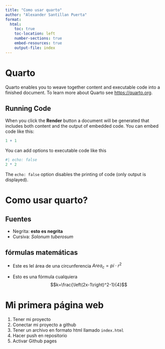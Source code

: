 ```yaml
---
title: "Como usar quarto"
author: "Alexander Santillan Puerta"
format:
  html:
    toc: true
    toc-location: left
    number-sections: true
    embed-resources: true
    output-file: index
---
```


# Quarto

Quarto enables you to weave together content and executable code into a finished document. To learn more about Quarto see <https://quarto.org>.

## Running Code

When you click the **Render** button a document will be generated that includes both content and the output of embedded code. You can embed code like this:

```r
1 + 1
```

You can add options to executable code like this 

```r
#| echo: false
2 * 2
```

The `echo: false` option disables the printing of code (only output is displayed).


# Como usar quarto?

## Fuentes

 - Negrita: **esto es negrita**
 - Cursiva: _Solonum tuberosum_

## fórmulas matemáticas

 - Este es lel área de una circunferencia $Area_c=pi\cdot r^2$

 - Esto es una fórmula cualquiera $$k=\frac{\left(2x-1\right)^2-1}{4}$$

# Mi primera página web

 1. Tener mi proyecto
 1. Conectar mi proyecto a github
 1. Tener un archivo en formato html llamado `index.html`
 1. Hacer push en repositorio
 1. Activar Github pages
 
 













